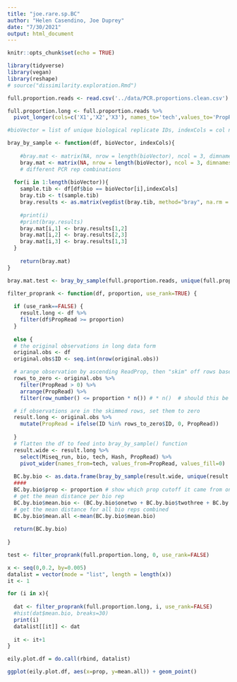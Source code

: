 ```yaml
---
title: "joe.rare.sp.BC"
author: "Helen Casendino, Joe Duprey"
date: "7/30/2021"
output: html_document
---
```


```r
knitr::opts_chunk$set(echo = TRUE)

library(tidyverse)
library(vegan)
library(reshape)
# source("dissimilarity.exploration.Rmd")
```


```r
full.proportion.reads <- read.csv('../data/PCR.proportions.clean.csv')
```

```r
full.proportion.long <- full.proportion.reads %>%
  pivot_longer(cols=c('X1','X2','X3'), names_to='tech',values_to='PropRead')
```

```r
#bioVector = list of unique biological replicate IDs, indexCols = col numbers of eDNA proportion values (by PCR #). df needs to have 3 columns corresponding to eDNA proportions of different PCR runs

bray_by_sample <- function(df, bioVector, indexCols){  
  
    #bray.mat <- matrix(NA, nrow = length(bioVector), ncol = 3, dimnames = list(bioVector, c(1.2,2.3,1.3)))
    bray.mat <- matrix(NA, nrow = length(bioVector), ncol = 3, dimnames = list(bioVector, c('onetwo','twothree','onethree')))
    # different PCR rep combinations
  
  for(i in 1:length(bioVector)){
    sample.tib <- df[df$bio == bioVector[i],indexCols]
    bray.tib <- t(sample.tib)
    bray.results <- as.matrix(vegdist(bray.tib, method="bray", na.rm = T))
    
    #print(i)
    #print(bray.results)
    bray.mat[i,1] <- bray.results[1,2]
    bray.mat[i,2] <- bray.results[2,3]
    bray.mat[i,3] <- bray.results[1,3]
  }
    
    return(bray.mat)
}

bray.mat.test <- bray_by_sample(full.proportion.reads, unique(full.proportion.reads$bio), c(4:6))

```

```r

filter_proprank <- function(df, proportion, use_rank=TRUE) {
  
  if (use_rank==FALSE) {
    result.long <- df %>%
    filter(df$PropRead >= proportion) 
  } 
  
  else {
  # the original observations in long data form
  original.obs <- df
  original.obs$ID <- seq.int(nrow(original.obs))

  # arange observation by ascending ReadProp, then "skim" off rows based on given prop
  rows_to_zero <- original.obs %>%
    filter(PropRead > 0) %>%
    arrange(PropRead) %>%
    filter(row_number() <= proportion * n()) # * n()  # should this be great or less than *******

  # if observations are in the skimmed rows, set them to zero
  result.long <- original.obs %>%
    mutate(PropRead = ifelse(ID %in% rows_to_zero$ID, 0, PropRead))
  
  }
  # flatten the df to feed into bray_by_sample() function 
  result.wide <- result.long %>%
    select(Miseq_run, bio, tech, Hash, PropRead) %>%
    pivot_wider(names_from=tech, values_from=PropRead, values_fill=0) 
  
  BC.by.bio <- as.data.frame(bray_by_sample(result.wide, unique(result.wide$bio), c(4:6)))
  ####
  BC.by.bio$prop <- proportion # show which prop cutoff it came from on the big df 
  # get the mean distance per bio rep
  BC.by.bio$mean.bio <- (BC.by.bio$onetwo + BC.by.bio$twothree + BC.by.bio$onethree) /3 
  # get the mean distance for all bio reps combined
  BC.by.bio$mean.all <-mean(BC.by.bio$mean.bio)
    
  return(BC.by.bio)
  
}

test <- filter_proprank(full.proportion.long, 0, use_rank=FALSE)
```

```r

x <- seq(0,0.2, by=0.005)
datalist = vector(mode = "list", length = length(x))
it <- 1 

for (i in x){
  
  dat <- filter_proprank(full.proportion.long, i, use_rank=FALSE) 
  #hist(dat$mean.bio, breaks=30)
  print(i)
  datalist[[it]] <- dat
  
  it <- it+1
}

eily.plot.df = do.call(rbind, datalist)
```

```r
ggplot(eily.plot.df, aes(x=prop, y=mean.all)) + geom_point()
```

